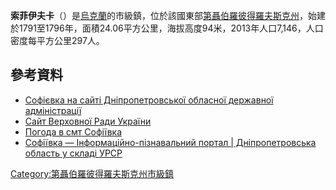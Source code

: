 {{No footnotes|time=2015-09-16T15:12:57+00:00}}
{{烏克蘭市級鎮
|市級鎮名稱 =索菲伊夫卡
|烏克蘭文名稱 =Софіївка
|市徽圖 =File:Sofiyivka gerb.png
|建立 =1793年
|市級地位 =1957年
|州分名稱 =第聶伯羅彼得羅夫斯克州
|區名稱 =[[索菲伊夫卡區|索菲伊夫卡區]]
|坐標緯度 =48
|坐標緯度分 =03
|坐標緯度秒 =00
|坐標經度 =33
|坐標經度分 =52
|坐標經度秒 =00
|海拔高度 = 94
|面積 =24.06
|人口 = 6851
|統計時間 =2017年<ref>Чисельність наявного населення України на 1 січня 2017 року. Державна служба статистики України. Київ, 2017. стор.20</ref>
|郵政編碼 =53100 - 53105
|電話區號 = 5650
|汽車牌號 =AE、КЕ / 04
|政府地址 =53100, смт Софіївка, вул. Шкільна, 19; тел. 2-85-10, факс 2-90-71
|鎮長姓名 =Сегедій Петро Юрійович
}}
'''索菲伊夫卡'''（{{lang-uk|'''Софіївка'''}}）是[[烏克蘭|烏克蘭]]的市級鎮，位於該國東部[[第聶伯羅彼得羅夫斯克州|第聶伯羅彼得羅夫斯克州]]，始建於1791至1796年，面積24.06平方公里，海拔高度94米，2013年人口7,146，人口密度每平方公里297人。

==參考資料==
* [https://web.archive.org/web/20131204052420/http://www.sofiiv-rn.dp.gov.ua/OBLADM/sofiev_rda.nsf/docs/964F983FD5814608C22576400068938E?OpenDocument Софієвка на сайті Дніпропетровської обласної державної адміністрації]
* [http://gska2.rada.gov.ua/pls/z7502/A005?rdat1=29.01.2010&rf7571=6510 Сайт Верховної Ради України]{{dead link|date=2018年4月 |bot=InternetArchiveBot |fix-attempted=yes }}
* [http://weather.in.ua/ua/dnepropetrovskaja/24633 Погода в смт Софіївка] {{Wayback|url=http://weather.in.ua/ua/dnepropetrovskaja/24633 |date=20160607094442 }}
* [http://imsu-dnipropetrovsk.com/mista-i-sela/sofiivskyj-rajon/sofiivka.html Софіївка — Інформаційно-пізнавальний портал | Дніпропетровська область у складі УРСР] {{Wayback|url=http://imsu-dnipropetrovsk.com/mista-i-sela/sofiivskyj-rajon/sofiivka.html |date=20210421090248 }}

{{DEFAULTSORT:Софіївка}}
[[Category:第聶伯羅彼得羅夫斯克州市級鎮|Category:第聶伯羅彼得羅夫斯克州市級鎮]]


{{Dnipropetrovsk-geo-stub}}